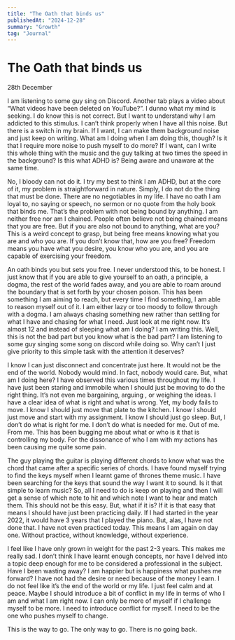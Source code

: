 ```yaml
---
title: "The Oath that binds us"
publishedAt: "2024-12-28"
summary: "Growth"
tag: "Journal"
---
```


# The Oath that binds us

28th December

I am listening to some guy sing on Discord. Another tab plays a video about “What videos have been deleted on YouTube?”. I dunno what my mind is seeking. I do know this is not correct. But I want to understand why I am addicted to this stimulus. I can’t think properly when I have all this noise. But there is a switch in my brain. If I want, I can make them background noise and just keep on writing. What am I doing when I am doing this, though? Is it that I require more noise to push myself to do more? If I want, can I write this whole thing with the music and the guy talking at two times the speed in the background? Is this what ADHD is? Being aware and unaware at the same time.

No, I bloody can not do it. I try my best to think I am ADHD, but at the core of it, my problem is straightforward in nature. Simply, I do not do the thing that must be done. There are no negotiables in my life. I have no oath I am loyal to, no saying or speech, no sermon or no quote from the holy book that binds me. That’s the problem with not being bound by anything. I am neither free nor am I chained. People often believe not being chained means that you are free. But if you are also not bound to anything, what are you? This is a weird concept to grasp, but being free means knowing what you are and who you are. If you don’t know that, how are you free? Freedom means you have what you desire, you know who you are, and you are capable of exercising your freedom.

An oath binds you but sets you free. I never understood this, to be honest. I just know that if you are able to give yourself to an oath, a principle, a dogma, the rest of the world fades away, and you are able to roam around the boundary that is set forth by your chosen poison. This has been something I am aiming to reach, but every time I find something, I am able to reason myself out of it. I am either lazy or too moody to follow through with a dogma. I am always chasing something new rather than settling for what I have and chasing for what I need. Just look at me right now. It’s almost 12 and instead of sleeping what am I doing? I am writing this. Well, this is not the bad part but you know what is the bad part? I am listening to some guy singing some song on discord while doing so. Why can’t I just give priority to this simple task with the attention it deserves?

I know I can just disconnect and concentrate just here. It would not be the end of the world. Nobody would mind. In fact, nobody would care. But, what am I doing here? I have observed this various times throughout my life. I have just been staring and immobile when I should just be moving to do the right thing. It’s not even me bargaining, arguing , or weighing the ideas. I have a clear idea of what is right and what is wrong. Yet, my body fails to move. I know I should just move that plate to the kitchen. I know I should just move and start with my assignment. I know I should just go sleep. But, I don’t do what is right for me. I don’t do what is needed for me. Out of me. From me. This has been bugging me about what or who is it that is controlling my body. For the dissonance of who I am with my actions has been causing me quite some pain.

The guy playing the guitar is playing different chords to know what was the chord that came after a specific series of chords. I have found myself trying to find the keys myself when I learnt game of thrones theme music. I have been searching for the keys that sound the way I want it to sound. Is it that simple to learn music? So, all I need to do is keep on playing and then I will get a sense of which note to hit and which note I want to hear and match them. This should not be this easy. But, what if it is? If it is that easy that means I should have just been practicing daily. If I had started in the year 2022, it would have 3 years that I played the piano. But, alas, I have not done that. I have not even practiced today. This means I am again on day one. Without practice, without knowledge, without experience.

I feel like I have only grown in weight for the past 2-3 years. This makes me really sad. I don’t think I have learnt enough concepts, nor have I delved into a topic deep enough for me to be considered a professional in the subject. Have I been wasting away? I am happier but is happiness what pushes me forward? I have not had the desire or need because of the money I earn. I do not feel like it’s the end of the world or my life. I just feel calm and at peace. Maybe I should introduce a bit of conflict in my life in terms of who I am and what I am right now. I can only be more of myself if I challenge myself to be more. I need to introduce conflict for myself. I need to be the one who pushes myself to change.

This is the way to go. The only way to go. There is no going back.
